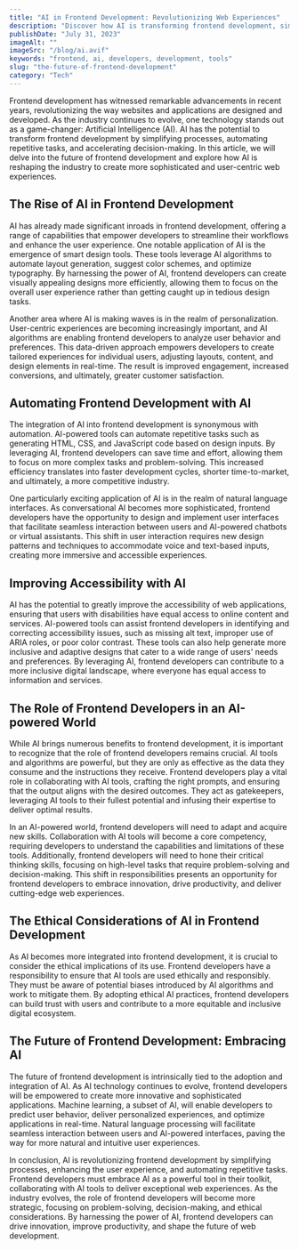 ```yaml
---
title: "AI in Frontend Development: Revolutionizing Web Experiences"
description: "Discover how AI is transforming frontend development, simplifying processes, enhancing UX, and automating tasks. Learn about its impact, benefits, and future implications."
publishDate: "July 31, 2023"
imageAlt: ""
imageSrc: "/blog/ai.avif"
keywords: "frontend, ai, developers, development, tools"
slug: "the-future-of-frontend-development"
category: "Tech"
---
```


Frontend development has witnessed remarkable advancements in recent years, revolutionizing the way websites and applications are designed and developed. As the industry continues to evolve, one technology stands out as a game-changer: Artificial Intelligence (AI). AI has the potential to transform frontend development by simplifying processes, automating repetitive tasks, and accelerating decision-making. In this article, we will delve into the future of frontend development and explore how AI is reshaping the industry to create more sophisticated and user-centric web experiences.

## The Rise of AI in Frontend Development

AI has already made significant inroads in frontend development, offering a range of capabilities that empower developers to streamline their workflows and enhance the user experience. One notable application of AI is the emergence of smart design tools. These tools leverage AI algorithms to automate layout generation, suggest color schemes, and optimize typography. By harnessing the power of AI, frontend developers can create visually appealing designs more efficiently, allowing them to focus on the overall user experience rather than getting caught up in tedious design tasks.

Another area where AI is making waves is in the realm of personalization. User-centric experiences are becoming increasingly important, and AI algorithms are enabling frontend developers to analyze user behavior and preferences. This data-driven approach empowers developers to create tailored experiences for individual users, adjusting layouts, content, and design elements in real-time. The result is improved engagement, increased conversions, and ultimately, greater customer satisfaction.

## Automating Frontend Development with AI

The integration of AI into frontend development is synonymous with automation. AI-powered tools can automate repetitive tasks such as generating HTML, CSS, and JavaScript code based on design inputs. By leveraging AI, frontend developers can save time and effort, allowing them to focus on more complex tasks and problem-solving. This increased efficiency translates into faster development cycles, shorter time-to-market, and ultimately, a more competitive industry.

One particularly exciting application of AI is in the realm of natural language interfaces. As conversational AI becomes more sophisticated, frontend developers have the opportunity to design and implement user interfaces that facilitate seamless interaction between users and AI-powered chatbots or virtual assistants. This shift in user interaction requires new design patterns and techniques to accommodate voice and text-based inputs, creating more immersive and accessible experiences.

## Improving Accessibility with AI

AI has the potential to greatly improve the accessibility of web applications, ensuring that users with disabilities have equal access to online content and services. AI-powered tools can assist frontend developers in identifying and correcting accessibility issues, such as missing alt text, improper use of ARIA roles, or poor color contrast. These tools can also help generate more inclusive and adaptive designs that cater to a wide range of users' needs and preferences. By leveraging AI, frontend developers can contribute to a more inclusive digital landscape, where everyone has equal access to information and services.

## The Role of Frontend Developers in an AI-powered World

While AI brings numerous benefits to frontend development, it is important to recognize that the role of frontend developers remains crucial. AI tools and algorithms are powerful, but they are only as effective as the data they consume and the instructions they receive. Frontend developers play a vital role in collaborating with AI tools, crafting the right prompts, and ensuring that the output aligns with the desired outcomes. They act as gatekeepers, leveraging AI tools to their fullest potential and infusing their expertise to deliver optimal results.

In an AI-powered world, frontend developers will need to adapt and acquire new skills. Collaboration with AI tools will become a core competency, requiring developers to understand the capabilities and limitations of these tools. Additionally, frontend developers will need to hone their critical thinking skills, focusing on high-level tasks that require problem-solving and decision-making. This shift in responsibilities presents an opportunity for frontend developers to embrace innovation, drive productivity, and deliver cutting-edge web experiences.

## The Ethical Considerations of AI in Frontend Development

As AI becomes more integrated into frontend development, it is crucial to consider the ethical implications of its use. Frontend developers have a responsibility to ensure that AI tools are used ethically and responsibly. They must be aware of potential biases introduced by AI algorithms and work to mitigate them. By adopting ethical AI practices, frontend developers can build trust with users and contribute to a more equitable and inclusive digital ecosystem.

## The Future of Frontend Development: Embracing AI

The future of frontend development is intrinsically tied to the adoption and integration of AI. As AI technology continues to evolve, frontend developers will be empowered to create more innovative and sophisticated applications. Machine learning, a subset of AI, will enable developers to predict user behavior, deliver personalized experiences, and optimize applications in real-time. Natural language processing will facilitate seamless interaction between users and AI-powered interfaces, paving the way for more natural and intuitive user experiences.

In conclusion, AI is revolutionizing frontend development by simplifying processes, enhancing the user experience, and automating repetitive tasks. Frontend developers must embrace AI as a powerful tool in their toolkit, collaborating with AI tools to deliver exceptional web experiences. As the industry evolves, the role of frontend developers will become more strategic, focusing on problem-solving, decision-making, and ethical considerations. By harnessing the power of AI, frontend developers can drive innovation, improve productivity, and shape the future of web development.

